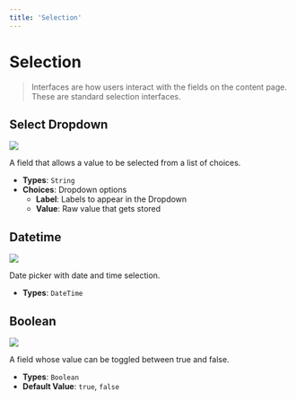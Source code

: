 ```yaml
---
title: 'Selection'
---
```


# Selection

> Interfaces are how users interact with the fields on the content page. These are standard selection interfaces.

## Select Dropdown

<p class="nx-mt-6 nx-leading-7 first:nx-mt-0">
  <img
    src="https://cdn.collections.dev/docs/dropdown.png"
    style={{ boxShadow: '0 0 6px #17294033', borderRadius: '4px' }}
  />
</p>

A field that allows a value to be selected from a list of choices.

- **Types**: `String`
- **Choices**: Dropdown options
  - **Label**: Labels to appear in the Dropdown
  - **Value**: Raw value that gets stored

## Datetime

<p class="nx-mt-6 nx-leading-7 first:nx-mt-0">
  <img
    src="https://cdn.collections.dev/docs/datetime.png"
    style={{ boxShadow: '0 0 6px #17294033', borderRadius: '4px' }}
  />
</p>

Date picker with date and time selection.

- **Types**: `DateTime`

## Boolean

<p class="nx-mt-6 nx-leading-7 first:nx-mt-0">
  <img
    src="https://cdn.collections.dev/docs/bool.png"
    style={{ boxShadow: '0 0 6px #17294033', borderRadius: '4px' }}
  />
</p>

A field whose value can be toggled between true and false.

- **Types**: `Boolean`
- **Default Value**: `true`, `false`
